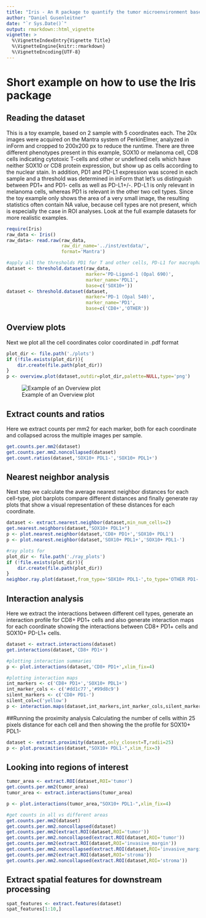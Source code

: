 ```yaml
---
title: "Iris - An R package to quantify the tumor microenvironment based on multiplex IF data"
author: "Daniel Gusenleitner"
date: "`r Sys.Date()`"
output: rmarkdown::html_vignette
vignette: >
  %\VignetteIndexEntry{Vignette Title}
  %\VignetteEngine{knitr::rmarkdown}
  %\VignetteEncoding{UTF-8}
---
```



# Short example on how to use the Iris package

## Reading the dataset

This is a toy example, based on 2 sample with 5 coordinates each. The 20x images were acquired on the Mantra system of PerkinElmer, analyzed in inForm and cropped to 200x200 px to reduce the runtime. There are three different phenotypes present in this example, SOX10 or melanoma cell, CD8 cells indicating cytotoxic T-cells and other or undefined cells which have neither SOX10 or CD8 protein expression, but show up as cells according to the nuclear stain.
In addition, PD1 and PD-L1 expression was scored in each sample and a threshold was determined in inForm that let's us distinguish between PD1+ and PD1- cells as well as PD-L1+/-. PD-L1 is only relevant in melanoma cells, whereas PD1 is relevant in the other two cell types. 
Since the toy example only shows the area of a very small image, the resulting statistics often contain NA value, because cell types are not present, which is especially the case in ROI analyses. Look at the full example datasets for more realistic examples.


```r
require(Iris)
raw_data <- Iris()
raw_data<- read.raw(raw_data,
                    raw_dir_name='../inst/extdata/',
                    format='Mantra')

#apply all the thresholds PD1 for T and other cells, PD-L1 for macrophages and tumor cells
dataset <- threshold.dataset(raw_data,
                             marker='PD-Ligand-1 (Opal 690)',
                             marker_name='PDL1',
                             base=c('SOX10+'))
dataset <- threshold.dataset(dataset,
                             marker='PD-1 (Opal 540)',
                             marker_name='PD1',
                             base=c('CD8+','OTHER'))
```

## Overview plots
Next we plot all the cell coordinates color coordinated in .pdf format
```r
plot_dir <- file.path('./plots')
if (!file.exists(plot_dir)){
    dir.create(file.path(plot_dir))
}
p <- overview.plot(dataset,outdir=plot_dir,palette=NULL,type='png')
```

![Example of an Overview plot](plots/MEL29822_080416_1.png?raw=true "Overview Example")

## Extract counts and ratios
Here we extract counts per mm2 for each marker, both for each coordinate and collapsed across the multiple images per sample.
```r
get.counts.per.mm2(dataset)
get.counts.per.mm2.noncollapsed(dataset)
get.count.ratios(dataset,'SOX10+ PDL1-','SOX10+ PDL1+')
```

## Nearest neighbor analysis
Next step we calculate the average nearest neighbor distances for each cell-type, plot barplots compare different distances and finally generate ray plots that show a visual representation of these distances for each coordinate.

```r
dataset <- extract.nearest.neighbor(dataset,min_num_cells=2)
get.nearest.neighbors(dataset,"SOX10+ PDL1+")
p <- plot.nearest.neighbor(dataset,'CD8+ PD1+','SOX10+ PDL1')
p <- plot.nearest.neighbor(dataset,'SOX10+ PDL1+','SOX10+ PDL1-')

#ray plots for 
plot_dir <- file.path('./ray_plots')
if (!file.exists(plot_dir)){
    dir.create(file.path(plot_dir))
}
neighbor.ray.plot(dataset,from_type='SOX10+ PDL1-',to_type='OTHER PD1-',plot_dir=plot_dir)
```
                  
## Interaction analysis
Here we extract the interactions between different cell types, generate an interaction profile for CD8+ PD1+ cells and also generate interaction maps for each coordinate showing the interactions between CD8+ PD1+ cells and SOX10+ PD-L1+ cells.
```r
dataset <- extract.interactions(dataset)
get.interactions(dataset,'CD8+ PD1+')

#plotting interaction summaries
p <- plot.interactions(dataset,'CD8+ PD1+',xlim_fix=4)

#plotting interaction maps
int_markers <- c('CD8+ PD1+','SOX10+ PDL1+')
int_marker_cols <- c('#dd1c77','#99d8c9')
silent_markers <- c('CD8+ PD1-')
silent_col=c('yellow')
p <- interaction.maps(dataset,int_markers,int_marker_cols,silent_markers,silent_col)
```

##Running the proximity analysis
Calculating the number of cells within 25 pixels distance for each cell and then showing the the profile for SOX10+ PDL1-
```r
dataset <- extract.proximity(dataset,only_closest=T,radii=25)
p <- plot.proximities(dataset,"SOX10+ PDL1-",xlim_fix=3)


```

## Looking into regions of interest
```r
tumor_area <- extract.ROI(dataset,ROI='tumor')
get.counts.per.mm2(tumor_area)
tumor_area <- extract.interactions(tumor_area)

p <- plot.interactions(tumor_area,"SOX10+ PDL1-",xlim_fix=4)

#get counts in all vs different areas
get.counts.per.mm2(dataset)
get.counts.per.mm2.noncollapsed(dataset)
get.counts.per.mm2(extract.ROI(dataset,ROI='tumor'))
get.counts.per.mm2.noncollapsed(extract.ROI(dataset,ROI='tumor'))
get.counts.per.mm2(extract.ROI(dataset,ROI='invasive_margin'))
get.counts.per.mm2.noncollapsed(extract.ROI(dataset,ROI='invasive_margin'))
get.counts.per.mm2(extract.ROI(dataset,ROI='stroma'))
get.counts.per.mm2.noncollapsed(extract.ROI(dataset,ROI='stroma'))
```

## Extract spatial features for downstream processing
```r
spat_features <- extract.features(dataset)
spat_features[1:10,]
```





